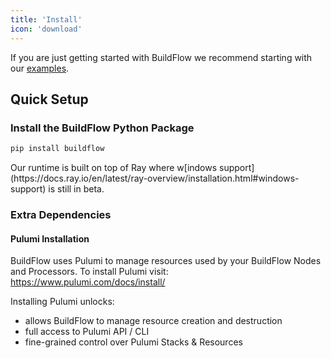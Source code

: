 ```yaml
---
title: 'Install'
icon: 'download'
---
```


If you are just getting started with BuildFlow we recommend starting with our [examples](/buildflow/examples).

## Quick Setup

### Install the BuildFlow Python Package

```bash
pip install buildflow
```

<Warning>
    Our runtime is built on top of Ray where w[indows support](https://docs.ray.io/en/latest/ray-overview/installation.html#windows-support) is still in beta.
</Warning>

### Extra Dependencies

#### Pulumi Installation

BuildFlow uses Pulumi to manage resources used by your BuildFlow Nodes and Processors. To install Pulumi visit: https://www.pulumi.com/docs/install/

Installing Pulumi unlocks:
- allows BuildFlow to manage resource creation and destruction
- full access to Pulumi API / CLI
- fine-grained control over Pulumi Stacks & Resources
